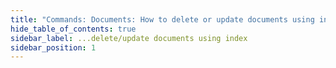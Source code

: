 ```yaml
---
title: "Commands: Documents: How to delete or update documents using index?"
hide_table_of_contents: true
sidebar_label: ...delete/update documents using index
sidebar_position: 1
---
```





<LanguageSwitcher supportedLanguages={supportedLanguages} />

<LanguageContent language="csharp">
   <DeleteOrUpdateDocumentsUsingIndexCsharp />
</LanguageContent>

<LanguageContent language="java">
   <DeleteOrUpdateDocumentsUsingIndexJava />
</LanguageContent>

<LanguageContent language="http">
   <DeleteOrUpdateDocumentsUsingIndexHttp />
</LanguageContent>


<!---
- [Put](../../../../client-api/commands/documents/put)
- [Delete](../../../../client-api/commands/documents/delete)

-->